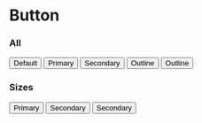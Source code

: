 
<Meta title="Design System/Atoms/Button" component={Button} />

# Button


<!-- export const Primary = args => <Button {...args}>{arg.children}</Button>;
 Primary.args = { primary: true, children: "Primary" }; -->

<ArgsTable of={Button} />

### All

<Canvas>
  <Story name="All">
    <Button>Default</Button>
    <Button primary>Primary</Button>
    <Button secondary>Secondary</Button>
    <Button primary outline>
      Outline
    </Button>
    <Button secondary outline>
      Outline
    </Button>
  </Story>
</Canvas>

### Sizes

<Canvas>
  <Story name="Sizes">
    <Button primary small>
      Primary
    </Button>
    <Button primary>Secondary</Button>
    <Button primary large>
      Secondary
    </Button>
  </Story>
</Canvas>
